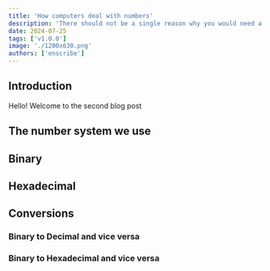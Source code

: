 ```yaml
---
title: 'How computers deal with numbers'
description: 'There should not be a single reason why you would need a command palette search bar to find a blog post on your own site.'
date: 2024-07-25
tags: ['v1.0.0']
image: './1200x630.png'
authors: ['enscribe']
---
```


## Introduction

Hello! Welcome to the second blog post

## The number system we use

## Binary

## Hexadecimal

## Conversions

### Binary to Decimal and vice versa


### Binary to Hexadecimal and vice versa

